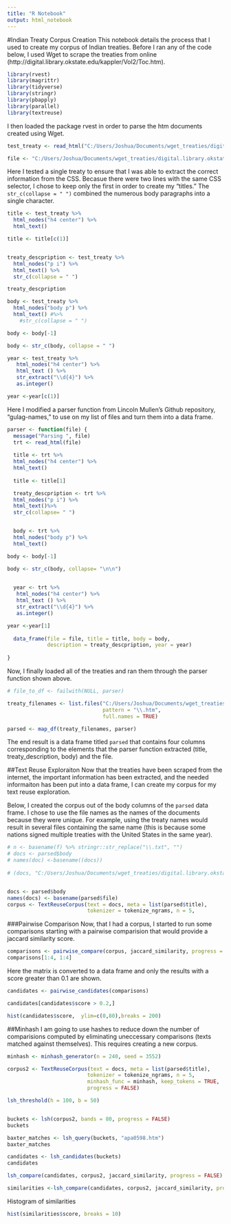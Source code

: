 ```yaml
---
title: "R Notebook"
output: html_notebook
---
```

#Indian Treaty Corpus Creation
This notebook details the process that I used to create my corpus of Indian treaties. Before I ran any of the code below, I used Wget to scrape the treaties from online (http://digital.library.okstate.edu/kappler/Vol2/Toc.htm). 

```r
library(rvest)
library(magrittr)
library(tidyverse)
library(stringr)
library(pbapply)
library(parallel)
library(textreuse)

```
I then loaded the package rvest in order to parse the htm documents created using Wget.
```r
test_treaty <- read_html("C:/Users/Joshua/Documents/wget_treaties/digital.library.okstate.edu/kappler/Vol2/treaties/apa0598.htm")

file <- "C:/Users/Joshua/Documents/wget_treaties/digital.library.okstate.edu/kappler/Vol2/treaties/apa0598.htm"
```
Here I tested a single treaty to ensure that I was able to extract the correct information from the CSS. Becasue there were two lines with the same CSS selector, I chose to keep only the first in order to create my "titles." The `str_c(collapse = " ")` combined the numerous body paragraphs into a single character. 
```r
title <- test_treaty %>%
  html_nodes("h4 center") %>%
  html_text()

title <- title[c(1)] 


treaty_descpription <- test_treaty %>%
  html_nodes("p i") %>%
  html_text() %>% 
  str_c(collapse = " ")

treaty_descpription

body <- test_treaty %>%
  html_nodes("body p") %>%
  html_text() #%>% 
    #str_c(collapse = " ")

body <- body[-1]

body <- str_c(body, collapse = " ")

year <- test_treaty %>%
   html_nodes("h4 center") %>%
   html_text () %>%
   str_extract("\\d{4}") %>%
   as.integer()

year <-year[c(1)]

```
Here I modified a parser function from Lincoln Mullen's Github repository, "gulag-names," to use on my list of files and turn them into a data frame.
```r
parser <- function(file) {
  message("Parsing ", file)
  trt <- read_html(file) 
   
  title <- trt %>%
  html_nodes("h4 center") %>%
  html_text()
  
  title <- title[1]

  treaty_descpription <- trt %>%
  html_nodes("p i") %>%
  html_text()%>%
  str_c(collapse= " ")


  body <- trt %>%
  html_nodes("body p") %>%
  html_text() 

body <- body[-1]

body <- str_c(body, collapse= "\n\n") 

  
  year <- trt %>%
   html_nodes("h4 center") %>%
   html_text () %>%
   str_extract("\\d{4}") %>%
   as.integer()

year <-year[1]
  
  data_frame(file = file, title = title, body = body,
             description = treaty_descpription, year = year)
  
}
```
Now, I finally loaded all of the treaties and ran them through the parser function shown above.
```r
# file_to_df <- failwith(NULL, parser)

treaty_filenames <- list.files("C:/Users/Joshua/Documents/wget_treaties/digital.library.okstate.edu/kappler/Vol2/treaties/",
                               pattern = "\\.htm",
                               full.names = TRUE)

parsed <- map_df(treaty_filenames, parser)


```
The end result is a data frame titled `parsed` that contains four columns corresponding to the elements that the parser function extracted (title, treaty_description, body) and the file. 


##Text Reuse Exploraiton
Now that the treaties have been scraped from the internet, the important information has been extracted, and the needed informaiton has been put into a data frame, I can create my corpus for my text reuse exploration. 

Below, I created the corpus out of the body columns of the `parsed` data frame. I chose to use the file names as the names of the documents because they were unique. For example, using the treaty names would result in several files containing the same name (this is because some nations signed multiple treaties with the United States in the same year). 
```r
# n <- basename(f) %>% stringr::str_replace("\\.txt", "")
# docs <- parsed$body
# names(doc) <-basename((docs)) 
                        
# (docs, "C:/Users/Joshua/Documents/wget_treaties/digital.library.okstate.edu/kappler/Vol2/treaties/", " ")


docs <- parsed$body
names(docs) <- basename(parsed$file)
corpus <- TextReuseCorpus(text = docs, meta = list(parsed$title),
                          tokenizer = tokenize_ngrams, n = 5,                                               progress = FALSE)
```
###Pairwise Comparison
Now, that I had a corpus, I started to run some comparisons starting with a pairwise comparision that would provide a jaccard similarity score. 
```r

comparisons <- pairwise_compare(corpus, jaccard_similarity, progress = FALSE)
comparisons[1:4, 1:4]


```
Here the matrix is converted to a data frame and only the results with a score greater than 0.1 are shown. 

```r
candidates <- pairwise_candidates(comparisons)

candidates[candidates$score > 0.2,]

hist(candidates$score,  ylim=c(0,80),breaks = 200)
```

##Minhash
I am going to use hashes to reduce down the number of comparisions computed by eliminating uneccessary comparisons (texts matched against themselves). This requires creating a new corpus.  
```r

minhash <- minhash_generator(n = 240, seed = 3552)

corpus2 <- TextReuseCorpus(text = docs, meta = list(parsed$title),
                          tokenizer = tokenize_ngrams, n = 5,
                          minhash_func = minhash, keep_tokens = TRUE,
                          progress = FALSE)

```

```r
lsh_threshold(h = 100, b = 50)


buckets <- lsh(corpus2, bands = 80, progress = FALSE)
buckets
```
```r
baxter_matches <- lsh_query(buckets, "apa0598.htm")
baxter_matches

candidates <- lsh_candidates(buckets)
candidates
```
```r
lsh_compare(candidates, corpus2, jaccard_similarity, progress = FALSE)

similarities <-lsh_compare(candidates, corpus2, jaccard_similarity, progress = FALSE)
```

Histogram of similarities
```r
hist(similarities$score, breaks = 10) 

```





